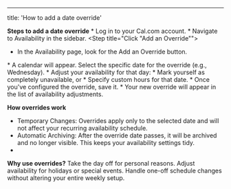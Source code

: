 ---
title: 'How to add a date override'

**Steps to add a date override**
<Steps>
  <Step title="Access Your Availability Settings">
    * Log in to your Cal.com account.
    * Navigate to Availability in the sidebar. 
    </Step>
  <Step title="Click "Add an Override"">
* In the Availability page, look for the Add an Override button.
</Step>
  <Step title="Choose the Date">
* A calendar will appear. Select the specific date for the override (e.g., Wednesday).
</Step>
  <Step title="Set the Override Preferences">
* Adjust your availability for that day:
* Mark yourself as completely unavailable, or
* Specify custom hours for that date.
</Step>
  <Step title="Save the Override">
* Once you've configured the override, save it.
* Your new override will appear in the list of availability adjustments.
</Step>
</Steps>

**How overrides work**
* Temporary Changes: Overrides apply only to the selected date and will not affect your recurring availability schedule.
* Automatic Archiving: After the override date passes, it will be archived and no longer visible. This keeps your availability settings tidy.
* 
**Why use overrides?**
Take the day off for personal reasons.
Adjust availability for holidays or special events.
Handle one-off schedule changes without altering your entire weekly setup.


